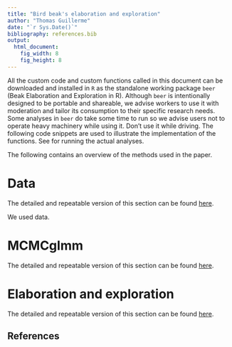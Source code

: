 ```yaml
---
title: "Bird beak's elaboration and exploration"
author: "Thomas Guillerme"
date: "`r Sys.Date()`"
bibliography: references.bib
output:
  html_document:
    fig_width: 8
    fig_height: 8
---
```



All the custom code and custom functions called in this document can be downloaded and installed in `R` as the standalone working package `beer` (Beak Elaboration and Exploration in R).
Although `beer` is intentionally designed to be portable and shareable, we advise workers to use it with moderation and tailor its consumption to their specific research needs.
Some analyses in `beer` do take some time to run so we advise users not to operate heavy machinery while using it.
Don't use it while driving.
The following code snippets are used to illustrate the implementation of the functions.
See <!-- §§§run_replicates_script --> for running the actual analyses.

The following contains an overview of the methods used in the paper.

# Data

The detailed and repeatable version of this section can be found [here](01-Data_preparation.Rmd).

We used data.

# MCMCglmm

The detailed and repeatable version of this section can be found [here](02-MCMCglmm_mini_chains.Rmd).

# Elaboration and exploration

The detailed and repeatable version of this section can be found [here](03-elaboration_exploration_analyses.Rmd).

 
## References
